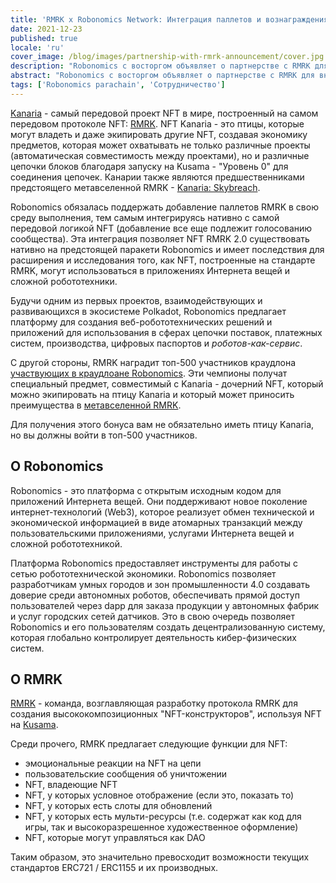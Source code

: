 ```yaml
---
title: 'RMRK x Robonomics Network: Интеграция паллетов и вознаграждения Kanaria'
date: 2021-12-23
published: true
locale: 'ru'
cover_image: /blog/images/partnership-with-rmrk-announcement/cover.jpg
description: "Robonomics с восторгом объявляет о партнерстве с RMRK для внедрения робототехнической тематики в проект Kanaria и поддержки стандартов RMRK2.0! Kanaria - самый передовой проект NFT в мире, построенный на самом передовом протоколе NFT в мире: RMRK."
abstract: "Robonomics с восторгом объявляет о партнерстве с RMRK для внедрения робототехнической тематики в проект Kanaria и поддержки стандартов RMRK2.0! Kanaria - самый передовой проект NFT в мире, построенный на самом передовом протоколе NFT в мире: RMRK."
tags: ['Robonomics parachain', 'Сотрудничество']
---
```


[Kanaria](https://kanaria.rmrk.app/) - самый передовой проект NFT в мире, построенный на самом передовом протоколе NFT: [RMRK](https://rmrk.app/).
NFT Kanaria - это птицы, которые могут владеть и даже экипировать другие NFT, создавая экономику предметов, которая может охватывать не только различные проекты (автоматическая совместимость между проектами), но и различные цепочки блоков благодаря запуску на Kusama - "Уровень 0" для соединения цепочек. Канарии также являются предшественниками предстоящего метавселенной RMRK - [Kanaria: Skybreach](https://url.rmrk.app/meta).

Robonomics обязалась поддержать добавление паллетов RMRK в свою среду выполнения, тем самым интегрируясь нативно с самой передовой логикой NFT (добавление все еще подлежит голосованию сообщества). Эта интеграция позволяет NFT RMRK 2.0 существовать нативно на предстоящей паракети Robonomics и имеет последствия для расширения и исследования того, как NFT, построенные на стандарте RMRK, могут использоваться в приложениях Интернета вещей и сложной робототехники.

Будучи одним из первых проектов, взаимодействующих и развивающихся в экосистеме Polkadot, Robonomics предлагает платформу для создания веб-робототехнических решений и приложений для использования в сферах цепочки поставок, платежных систем, производства, цифровых паспортов и *роботов-как-сервис*.

С другой стороны, RMRK наградит топ-500 участников краудлона [участвующих в краудлоане Robonomics](https://robonomics.network/kusama-slot/). Эти чемпионы получат специальный предмет, совместимый с Kanaria - дочерний NFT, который можно экипировать на птицу Kanaria и который может приносить преимущества в [метавселенной RMRK](https://url.rmrk.app/meta).

Для получения этого бонуса вам не обязательно иметь птицу Kanaria, но вы должны войти в топ-500 участников.

## О Robonomics

Robonomics - это платформа с открытым исходным кодом для приложений Интернета вещей. Они поддерживают новое поколение интернет-технологий (Web3), которое реализует обмен технической и экономической информацией в виде атомарных транзакций между пользовательскими приложениями, услугами Интернета вещей и сложной робототехникой.

Платформа Robonomics предоставляет инструменты для работы с сетью робототехнической экономики. Robonomics позволяет разработчикам умных городов и зон промышленности 4.0 создавать доверие среди автономных роботов, обеспечивать прямой доступ пользователей через dapp для заказа продукции у автономных фабрик и услуг городских сетей датчиков. Это в свою очередь позволяет Robonomics и его пользователям создать децентрализованную систему, которая глобально контролирует деятельность кибер-физических систем.


## О RMRK

[RMRK](https://rmrk.app/) - команда, возглавляющая разработку протокола RMRK для создания высококомпозиционных "NFT-конструкторов", используя NFT на [Kusama](https://kusama.network/).

Среди прочего, RMRK предлагает следующие функции для NFT:

* эмоциональные реакции на NFT на цепи
* пользовательские сообщения об уничтожении
* NFT, владеющие NFT
* NFT, у которых условное отображение (если это, показать то)
* NFT, у которых есть слоты для обновлений
* NFT, у которых есть мульти-ресурсы (т.е. содержат как код для игры, так и высокоразрешенное художественное оформление)
* NFT, которые могут управляться как DAO

Таким образом, это значительно превосходит возможности текущих стандартов ERC721 / ERC1155 и их производных.